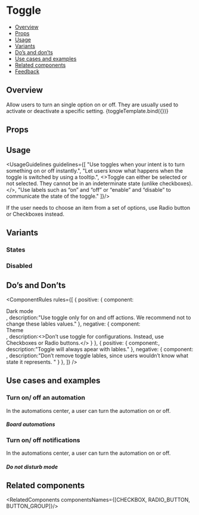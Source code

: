 
<Meta 
  title="Components/Toggle" 
  component={Toggle} 
/>

<!--- Component template -->


<!--- Component documentation -->

# Toggle
- [Overview](#overview)
- [Props](#props)
- [Usage](#usage)
- [Variants](#variants)
- [Do’s and don’ts](#dos-and-donts)
- [Use cases and examples](#use-cases-and-examples)
- [Related components](#related-components)
- [Feedback](#feedback)

## Overview
Allow users to turn an single option on or off. They are usually used to activate or deactivate a specific setting.
<Canvas>
  <Story name="Overview">
    {toggleTemplate.bind({})}
  </Story>
</Canvas>

## Props
<ArgsTable of={Toggle} />

## Usage
<UsageGuidelines guidelines={[
  "Use toggles when your intent is to turn something on or off instantly.",
  "Let users know what happens when the toggle is switched by using a tooltip.",
  <>Toggle can either be selected or not selected. They cannot be in an indeterminate state (unlike <Link href="/?path=/docs/components-checkboxes--overview">checkboxes</Link>).</>,
  "Use labels such as “on” and “off” or “enable” and “disable” to communicate the state of the toggle."
]}/>

<Tip>
  If the user needs to choose an item from a set of options, use <Link href="/?path=/docs/components-radio-button--overview" size={Link.sizes.SMALL} withoutSpacing>Radio button</Link> or <Link href="/?path=/docs/components-checkbox--overview" size={Link.sizes.SMALL} withoutSpacing>Checkboxes</Link> instead.
</Tip>

## Variants
### States
<Canvas>
  <Story name="States">
    <MultipleStoryElementsWrapper className="monday-style-story-toggle_column">
      <Toggle isDefaultSelected={false} />
      <Toggle  />
      </MultipleStoryElementsWrapper>
  </Story>
</Canvas>

### Disabled
<Canvas>
  <Story name="Disabled">
    <MultipleStoryElementsWrapper className="monday-style-story-toggle_column">
      <Toggle isDefaultSelected={false} isDisabled />
      <Toggle isDisabled />
    </MultipleStoryElementsWrapper>
  </Story>
</Canvas>

## Do’s and Don’ts
<ComponentRules
  rules={[
    {
      positive: {
        component:
          <div className="monday-style-story-toggle_row">
            Dark mode <Toggle />
          </div>,
        description:"Use toggle only for on and off actions. We recommend not to change these lables values."
      },
      negative: {
        component:
          <div className="monday-style-story-toggle_row"> 
            Theme <Toggle offOverrideText="Light mode" onOverrideText="Dark mode" />
          </div>,
        description:<>Don’t use toggle for configurations. Instead, use <Link href="/?path=/docs/components-checkbox--overview" withoutSpacing>Checkboxes</Link> or <Link href="/?path=/docs/components-radio-button--overview" withoutSpacing>Radio buttons.</Link></>
      }
    },
    {
      positive: {
        component:<Toggle  />,
        description:"Toggle will always apear with lables."
      },
      negative: {
        component:
        <div className="monday-style-story-toggle_column">
          <Toggle offOverrideText="" /><Toggle areLabelsHidden />
        </div>,
        description:"Don’t remove toggle lables, since users wouldn’t know what state it represents. "
      }
    },
  ]}
/>

## Use cases and examples
### Turn on/ off an automation
In the automations center, a user can turn the automation on or off.
<Canvas>
  <Story name="Turn on/ off an automation">
    <h5>Board automations</h5>
    <Toggle />
  </Story>
</Canvas>

### Turn on/ off notifications
In the automations center, a user can turn the automation on or off.
<Canvas>
  <Story name="Turn on/ off an notifications">
    <h5>Do not disturb mode</h5>
    <Toggle isDefaultSelected={false} />
  </Story>
</Canvas>

## Related components
<RelatedComponents componentsNames={[CHECKBOX, RADIO_BUTTON, BUTTON_GROUP]}/>